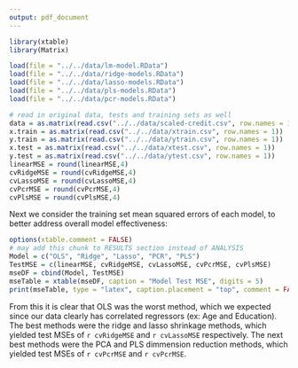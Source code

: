 ```yaml
---
output: pdf_document
---
```


```r
library(xtable)
library(Matrix)

load(file = "../../data/lm-model.RData")
load(file = "../../data/ridge-models.RData")
load(file = "../../data/lasso-models.RData")
load(file = "../../data/pls-models.RData")
load(file = "../../data/pcr-models.RData")

# read in original data, tests and training sets as well
data = as.matrix(read.csv("../../data/scaled-credit.csv", row.names = 1))
x.train = as.matrix(read.csv("../../data/xtrain.csv", row.names = 1))
y.train = as.matrix(read.csv("../../data/ytrain.csv", row.names = 1))
x.test = as.matrix(read.csv("../../data/xtest.csv", row.names = 1))
y.test = as.matrix(read.csv("../../data/ytest.csv", row.names = 1))
linearMSE = round(linearMSE,4)
cvRidgeMSE = round(cvRidgeMSE,4)
cvLassoMSE = round(cvLassoMSE,4)
cvPcrMSE = round(cvPcrMSE,4)
cvPlsMSE = round(cvPlsMSE,4)
```
Next we consider the training set mean squared errors of each model, to better address overall model effectiveness:
```r
options(xtable.comment = FALSE)
# may add this chunk to RESULTS section instead of ANALYSIS
Model = c("OLS", "Ridge", "Lasso", "PCR", "PLS")
TestMSE = c(linearMSE, cvRidgeMSE, cvLassoMSE, cvPcrMSE, cvPlsMSE)
mseDF = cbind(Model, TestMSE)
mseTable = xtable(mseDF, caption = "Model Test MSE", digits = 5)
print(mseTable, type = "latex", caption.placement = "top", comment = FALSE)
```

From this it is clear that OLS was the worst method, which we expected since our data clearly has correlated regressors (ex: Age and Education). The best methods were the ridge and lasso shrinkage methods, which yielded test MSEs of `r cvRidgeMSE` and `r cvLassoMSE` respectively. The next best methods were the PCA and PLS dimmension reduction methods, which yielded test MSEs of `r cvPcrMSE` and `r cvPcrMSE`.
